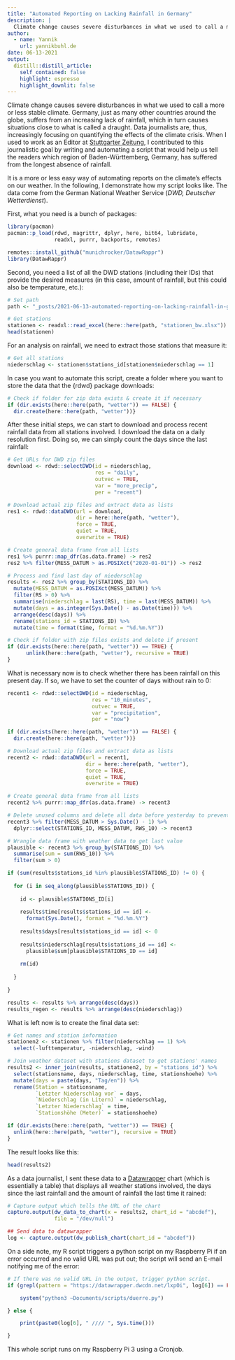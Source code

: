 ```yaml
---
title: "Automated Reporting on Lacking Rainfall in Germany"
description: |
  Climate change causes severe disturbances in what we used to call a more or less stable climate. Data journalists are, thus, increasingly focusing on quantifying the effects of the climate crisis. This is an example on how to do so.
author:
  - name: Yannik
    url: yannikbuhl.de
date: 06-13-2021
output:
  distill::distill_article:
    self_contained: false
    highlight: espresso
    highlight_downlit: false
---
```


Climate change causes severe disturbances in what we used to call a more or less stable climate. Germany, just as many other countries around the globe, suffers from an increasing lack of rainfall, which in turn causes situations close to what is called a draught. Data journalists are, thus, increasingly focusing on quantifying the effects of the climate crisis. When I used to work as an Editor at [Stuttgarter Zeitung](www.stuttgarter-zeitung.de), I contributed to this journalistic goal by writing and automating a script that would help us tell the readers which region of Baden-Württemberg, Germany, has suffered from the longest absence of rainfall. 

It is a more or less easy way of automating reports on the climate's effects on our weather. In the following, I demonstrate how my script looks like. The data come from the German National Weather Service (*DWD, Deutscher Wetterdienst*).

First, what you need is a bunch of packages:

```r
library(pacman)
pacman::p_load(rdwd, magrittr, dplyr, here, bit64, lubridate, 
               readxl, purrr, backports, remotes)
```

```r
remotes::install_github("munichrocker/DatawRappr")
library(DatawRappr)
```

Second, you need a list of all the DWD stations (including their IDs) that provide the desired measures (in this case, amount of rainfall, but this could also be temperature, etc.):

```r
# Set path
path <- "_posts/2021-06-13-automated-reporting-on-lacking-rainfall-in-germany/"

# Get stations
stationen <- readxl::read_excel(here::here(path, "stationen_bw.xlsx"))
head(stationen)
```

For an analysis on rainfall, we need to extract those stations that measure it:

```r
# Get all stations
niederschlag <- stationen$stations_id[stationen$niederschlag == 1]
```

In case you want to automate this script, create a folder where you want to store the data that the {rdwd} package downloads:

```r
# Check if folder for zip data exists & create it if necessary
if (dir.exists(here::here(path, "wetter")) == FALSE) {
  dir.create(here::here(path, "wetter"))}
```

After these initial steps, we can start to download and process recent rainfall data from all stations involved. I download the data on a daily resolution first. Doing so, we can simply count the days since the last rainfall:

```r
# Get URLs for DWD zip files
download <- rdwd::selectDWD(id = niederschlag, 
                            res = "daily", 
                            outvec = TRUE, 
                            var = "more_precip", 
                            per = "recent")

# Download actual zip files and extract data as lists
res1 <- rdwd::dataDWD(url = download, 
                      dir = here::here(path, "wetter"), 
                      force = TRUE, 
                      quiet = TRUE, 
                      overwrite = TRUE)

# Create general data frame from all lists
res1 %>% purrr::map_dfr(as.data.frame) -> res2
res2 %>% filter(MESS_DATUM > as.POSIXct("2020-01-01")) -> res2

# Process and find last day of niederschlag
results <- res2 %>% group_by(STATIONS_ID) %>% 
  mutate(MESS_DATUM = as.POSIXct(MESS_DATUM)) %>% 
  filter(RS > 0) %>% 
  summarise(niederschlag = last(RS), time = last(MESS_DATUM)) %>% 
  mutate(days = as.integer(Sys.Date() - as.Date(time))) %>% 
  arrange(desc(days)) %>% 
  rename(stations_id = STATIONS_ID) %>% 
  mutate(time = format(time, format = "%d.%m.%Y"))

# Check if folder with zip files exists and delete if present
if (dir.exists(here::here(path, "wetter")) == TRUE) {
      unlink(here::here(path, "wetter"), recursive = TRUE)
}

```

What is necessary now is to check whether there has been rainfall on this present day. If so, we have to set the counter of days without rain to 0:

```r
recent1 <- rdwd::selectDWD(id = niederschlag, 
                           res = "10_minutes", 
                           outvec = TRUE, 
                           var = "precipitation", 
                           per = "now")

if (dir.exists(here::here(path, "wetter")) == FALSE) {
  dir.create(here::here(path, "wetter"))}

# Download actual zip files and extract data as lists
recent2 <- rdwd::dataDWD(url = recent1, 
                         dir = here::here(path, "wetter"), 
                         force = TRUE, 
                         quiet = TRUE, 
                         overwrite = TRUE)

# Create general data frame from all lists
recent2 %>% purrr::map_dfr(as.data.frame) -> recent3

# Delete unused columns and delete all data before yesterday to prevent errors
recent3 %>% filter(MESS_DATUM > Sys.Date() - 1) %>% 
  dplyr::select(STATIONS_ID, MESS_DATUM, RWS_10) -> recent3

# Wrangle data frame with weather data to get last value
plausible <- recent3 %>% group_by(STATIONS_ID) %>% 
  summarise(sum = sum(RWS_10)) %>% 
  filter(sum > 0)

if (sum(results$stations_id %in% plausible$STATIONS_ID) != 0) {
  
  for (i in seq_along(plausible$STATIONS_ID)) {
    
    id <- plausible$STATIONS_ID[i]
    
    results$time[results$stations_id == id] <- 
      format(Sys.Date(), format = "%d.%m.%Y")
    
    results$days[results$stations_id == id] <- 0
    
    results$niederschlag[results$stations_id == id] <- 
      plausible$sum[plausible$STATIONS_ID == id]
    
    rm(id)
    
  }
  
}

results <- results %>% arrange(desc(days))
results_regen <- results %>% arrange(desc(niederschlag))

```

What is left now is to create the final data set:

```r
# Get names and station information
stationen2 <- stationen %>% filter(niederschlag == 1) %>% 
  select(-lufttemperatur, -niederschlag, -wind)

# Join weather dataset with stations dataset to get stations' names
results2 <- inner_join(results, stationen2, by = "stations_id") %>% 
  select(stationsname, days, niederschlag, time, stationshoehe) %>% 
  mutate(days = paste(days, "Tag/en")) %>% 
  rename(Station = stationsname, 
         `Letzter Niederschlag vor` = days,
         `Niederschlag (in Litern)` = niederschlag,
         `Letzter Niederschlag` = time,
         `Stationshöhe (Meter)` = stationshoehe)

if (dir.exists(here::here(path, "wetter")) == TRUE) {
  unlink(here::here(path, "wetter"), recursive = TRUE)
}

```

The result looks like this:

```r
head(results2)
```

As a data journalist, I sent these data to a [Datawrapper](https://developer.datawrapper.de/docs) chart (which is essentially a table) that displays all weather stations involved, the days since the last rainfall and the amount of rainfall the last time it rained:

```r
# Capture output which tells the URL of the chart
capture.output(dw_data_to_chart(x = results2, chart_id = "abcdef"), 
               file = "/dev/null")

## Send data to datawrapper
log <- capture.output(dw_publish_chart(chart_id = "abcdef"))

```

On a side note, my R script triggers a python script on my Raspberry Pi if an error occurred and no valid URL was put out; the script will send an E-mail notifying me of the error:

```r
# If there was no valid URL in the output, trigger python script.
if (grepl(pattern = "https://datawrapper.dwcdn.net/lxpOi", log[6]) == FALSE) {

	system("python3 ~Documents/scripts/duerre.py")

} else {

	print(paste0(log[6], " //// ", Sys.time()))

}
```

This whole script runs on my Raspberry Pi 3 using a Cronjob.
